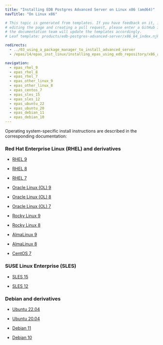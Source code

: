 ```yaml
---
title: "Installing EDB Postgres Advanced Server on Linux x86 (amd64)"
navTitle: "On Linux x86"

# This topic is generated from templates. If you have feedback on it, instead of
# editing the page and creating a pull request, please enter a GitHub issue and
# the documentation team will update the templates accordingly.
# Leaf template: products/edb-postgres-advanced-server/x86_64_index.njk

redirects:
  - ../03_using_a_package_manager_to_install_advanced_server
  - /epas/14/epas_inst_linux/installing_epas_using_edb_repository/x86_amd64/

navigation:
  - epas_rhel_9
  - epas_rhel_8
  - epas_rhel_7
  - epas_other_linux_9
  - epas_other_linux_8
  - epas_centos_7
  - epas_sles_15
  - epas_sles_12
  - epas_ubuntu_22
  - epas_ubuntu_20
  - epas_debian_11
  - epas_debian_10
---
```


Operating system-specific install instructions are described in the corresponding documentation:

### Red Hat Enterprise Linux (RHEL) and derivatives

- [RHEL 9](epas_rhel_9)

- [RHEL 8](epas_rhel_8)

- [RHEL 7](epas_rhel_7)

- [Oracle Linux (OL) 9](epas_rhel_9)

- [Oracle Linux (OL) 8](epas_rhel_8)

- [Oracle Linux (OL) 7](epas_rhel_7)

- [Rocky Linux 9](epas_other_linux_9)

- [Rocky Linux 8](epas_other_linux_8)

- [AlmaLinux 9](epas_other_linux_9)

- [AlmaLinux 8](epas_other_linux_8)

- [CentOS 7](epas_centos_7)

### SUSE Linux Enterprise (SLES)

- [SLES 15](epas_sles_15)

- [SLES 12](epas_sles_12)

### Debian and derivatives

- [Ubuntu 22.04](epas_ubuntu_22)

- [Ubuntu 20.04](epas_ubuntu_20)

- [Debian 11](epas_debian_11)

- [Debian 10](epas_debian_10)
